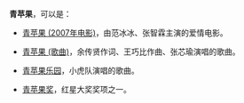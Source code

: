 '''青苹果'''，可以是：
*[[青苹果_(2007年电影)|青苹果 (2007年电影)]]，由范冰冰、张智霖主演的爱情电影。

*[[青苹果_(歌曲)|青苹果 (歌曲)]]，余传贤作词、王巧比作曲、张芯瑜演唱的歌曲。

*[[青苹果乐园|青苹果乐园]]，小虎队演唱的歌曲。

*[[青苹果奖|青苹果奖]]，红星大奖奖项之一。

{{disambig|Cat=三字作品消歧义}}